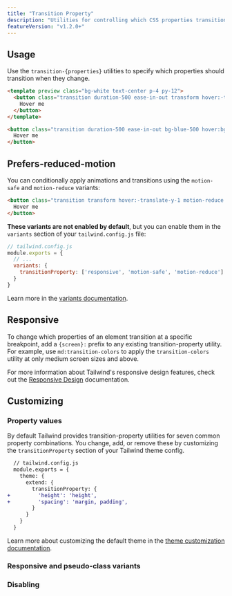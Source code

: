 ```yaml
---
title: "Transition Property"
description: "Utilities for controlling which CSS properties transition."
featureVersion: "v1.2.0+"
---
```




## Usage

Use the `transition-{properties}` utilities to specify which properties should transition when they change.

```html
<template preview class="bg-white text-center p-4 py-12">
  <button class="transition duration-500 ease-in-out transform hover:-translate-y-1 hover:scale-110 bg-blue-500 hover:bg-red-500 text-white font-bold py-2 px-4 rounded">
    Hover me
  </button>
</template>

<button class="transition duration-500 ease-in-out bg-blue-500 hover:bg-red-500 transform hover:-translate-y-1 hover:scale-110 ...">
  Hover me
</button>
```

## Prefers-reduced-motion

You can conditionally apply animations and transitions using the `motion-safe` and `motion-reduce` variants:

```html
<button class="transition transform hover:-translate-y-1 motion-reduce:transition-none motion-reduce:transform-none ...">
  Hover me
</button>
```

**These variants are not enabled by default**, but you can enable them in the `variants` section of your `tailwind.config.js` file:

```js
// tailwind.config.js
module.exports = {
  // ...
  variants: {
    transitionProperty: ['responsive', 'motion-safe', 'motion-reduce']
  }
}
```

Learn more in the [variants documentation](/docs/hover-focus-and-other-states#motion-safe-v1-6-0).

## Responsive

To change which properties of an element transition at a specific breakpoint, add a `{screen}:` prefix to any existing transition-property utility. For example, use `md:transition-colors` to apply the `transition-colors` utility at only medium screen sizes and above.

For more information about Tailwind's responsive design features, check out the [Responsive Design](/docs/responsive-design) documentation.

## Customizing

### Property values

By default Tailwind provides transition-property utilities for seven common property combinations. You change, add, or remove these by customizing the `transitionProperty` section of your Tailwind theme config.

```diff
  // tailwind.config.js
  module.exports = {
    theme: {
      extend: {
        transitionProperty: {
+         'height': 'height',
+         'spacing': 'margin, padding',
        }
      }
    }
  }
```

Learn more about customizing the default theme in the [theme customization documentation](/docs/theme#customizing-the-default-theme).

### Responsive and pseudo-class variants

<Variants plugin="transitionProperty" name="transition-property" />

### Disabling

<Disabling plugin="transitionProperty" name="transition-property" />
